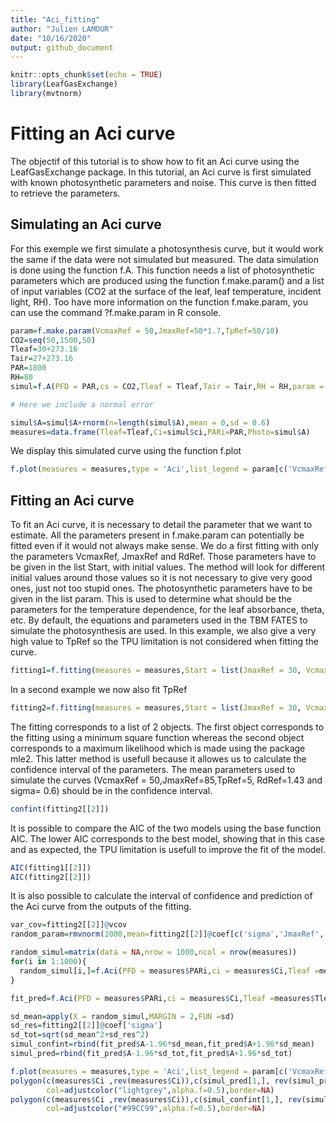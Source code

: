 ```yaml
---
title: "Aci_fitting"
author: "Julien LAMOUR"
date: "10/16/2020"
output: github_document
---
```


```r

knitr::opts_chunk$set(echo = TRUE)
library(LeafGasExchange)
library(mvtnorm)
```

# Fitting an Aci curve

The objectif of this tutorial is to show how to fit an Aci curve using the LeafGasExchange package. In this tutorial, an Aci curve is first simulated with known photosynthetic parameters and noise. This curve is then fitted to retrieve the parameters.


## Simulating an Aci curve

For this exemple we first simulate a photosynthesis curve, but it would work the same if the data were not simulated but measured. The data simulation is done using the function f.A. This function needs a list of photosynthetic parameters which are produced using the function f.make.param() and a list of input variables (CO2 at the surface of the leaf, leaf temperature, incident light, RH). Too have more information on the function f.make.param, you can use the command ?f.make.param in R console.


```r
param=f.make.param(VcmaxRef = 50,JmaxRef=50*1.7,TpRef=50/10)
CO2=seq(50,1500,50)
Tleaf=30+273.16
Tair=27+273.16
PAR=1800
RH=80
simul=f.A(PFD = PAR,cs = CO2,Tleaf = Tleaf,Tair = Tair,RH = RH,param = param)

# Here we include a normal error 

simul$A=simul$A+rnorm(n=length(simul$A),mean = 0,sd = 0.6)
measures=data.frame(Tleaf=Tleaf,Ci=simul$ci,PARi=PAR,Photo=simul$A)
```

We display this simulated curve using the function f.plot

```r
f.plot(measures = measures,type = 'Aci',list_legend = param[c('VcmaxRef','JmaxRef','TpRef','RdRef')],param = param)
```



## Fitting an Aci curve

To fit an Aci curve, it is necessary to detail the parameter that we want to estimate. All the parameters present in f.make.param can potentially be fitted even if it would not always make sense. We do a first fitting with only the parameters VcmaxRef, JmaxRef and RdRef. Those parameters have to be given in the list Start, with initial values. The method will look for different initial values around those values so it is not necessary to give very good ones, just not too stupid ones. The photosynthetic parameters have to be given in the list param. This is used to determine what should be the parameters for the temperature dependence, for the leaf absorbance, theta, etc. By default, the equations and parameters used in the TBM FATES to simulate the photosynthesis are used. In this example, we also give a very high value to TpRef so the TPU limitation is not considered when fitting the curve.


```r
fitting1=f.fitting(measures = measures,Start = list(JmaxRef = 30, VcmaxRef = 50, RdRef = 1),param=f.make.param(),modify.init=TRUE,do.plot=TRUE,type='Aci')
```

In a second example we now also fit TpRef

```r
fitting2=f.fitting(measures = measures,Start = list(JmaxRef = 30, VcmaxRef = 50, RdRef = 1,TpRef=9),param=f.make.param(),modify.init=TRUE,do.plot=TRUE,type='Aci')
```

The fitting corresponds to a list of 2 objects. The first object corresponds to the fitting using a minimum square function whereas the second object corresponds to a maximum likelihood which is made using the package mle2. This latter method is usefull because it allowes us to calculate the confidence interval of the parameters. The mean parameters used to simulate the curves (VcmaxRef = 50,JmaxRef=85,TpRef=5, RdRef=1.43 and sigma= 0.6) should be in the confidence interval.

```r
confint(fitting2[[2]])
```

It is possible to compare the AIC of the two models using the base function AIC. The lower AIC corresponds to the best model, showing that in this case and as expected, the TPU limitation is usefull to improve the fit of the model.

```r
AIC(fitting1[[2]])
AIC(fitting2[[2]])
```

It is also possible to calculate the interval of confidence and prediction of the Aci curve from the outputs of the fitting.

```r
var_cov=fitting2[[2]]@vcov
random_param=rmvnorm(1000,mean=fitting2[[2]]@coef[c('sigma','JmaxRef','VcmaxRef','TpRef','RdRef')],sigma = var_cov)

random_simul=matrix(data = NA,nrow = 1000,ncol = nrow(measures))
for(i in 1:1000){
  random_simul[i,]=f.Aci(PFD = measures$PARi,ci = measures$Ci,Tleaf =measures$Tleaf,param = f.make.param(VcmaxRef=random_param[i,'VcmaxRef'],JmaxRef=random_param[i,'JmaxRef'],TpRef=random_param[i,'TpRef'],RdRef=random_param[i,'RdRef']))$A
}

fit_pred=f.Aci(PFD = measures$PARi,ci = measures$Ci,Tleaf =measures$Tleaf,param = f.make.param(VcmaxRef=fitting2[[2]]@coef[c('VcmaxRef')],JmaxRef=fitting2[[2]]@coef[c('JmaxRef')],TpRef=fitting2[[2]]@coef[c('TpRef')],RdRef=fitting2[[2]]@coef[c('RdRef')]))

sd_mean=apply(X = random_simul,MARGIN = 2,FUN =sd)
sd_res=fitting2[[2]]@coef['sigma']
sd_tot=sqrt(sd_mean^2+sd_res^2)
simul_confint=rbind(fit_pred$A-1.96*sd_mean,fit_pred$A+1.96*sd_mean)
simul_pred=rbind(fit_pred$A-1.96*sd_tot,fit_pred$A+1.96*sd_tot)

f.plot(measures = measures,type = 'Aci',list_legend = param[c('VcmaxRef','JmaxRef','TpRef','RdRef')],param = param)
polygon(c(measures$Ci ,rev(measures$Ci)),c(simul_pred[1,], rev(simul_pred[2,])),
        col=adjustcolor("lightgrey",alpha.f=0.5),border=NA)
polygon(c(measures$Ci ,rev(measures$Ci)),c(simul_confint[1,], rev(simul_confint[2,])),
        col=adjustcolor("#99CC99",alpha.f=0.5),border=NA)
```

